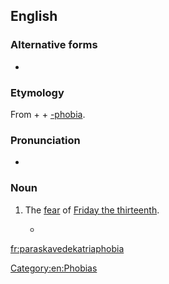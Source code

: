 ==English==
{{wikipedia|Friday the 13th}}

===Alternative forms===
* {{l|en|paraskevidekatriaphobia}}

===Etymology===
From {{etyl|grc|en}} {{m|grc|Παρασκευή||Friday}} + {{m|grc|δεκατρείς||thirteen}} + [[-phobia]].

===Pronunciation===
* {{rhymes|əʊbiə|lang=en}}

===Noun===
{{en-noun|~|paraskevodekatriaphobias}}

# {{lb|en|rare}} The [[fear]] of [[Friday the thirteenth]].
#* {{seeCites}}

[[Category:en:Phobias]]

[[fr:paraskavedekatriaphobia]]